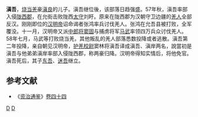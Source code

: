 '''滇吾'''，[[烧当羌|烧当羌]]豪[[滇良|滇良]]的儿子。滇吾继位後，该部落日趋强盛。57年秋，滇吾率部入侵[[陇西郡|陇西郡]]，在允街击败陇西[[太守|太守]]刘盱。原来在陇西郡为汉朝守卫边疆的[[羌人|羌人]]全部反汉。刚刚即位的[[汉明帝|汉明帝]]诏命谒者张鸿率兵讨伐羌人。张鸿在允吾县被打败，全军覆没。十一月，汉明帝又派[[中郎将|中郎将]][[窦固|窦固]]与捕虏将军[[马武|马武]]率领四万兵众讨伐羌人。58年七月，马武等打败烧当羌，其他叛乱的羌人部落悉数投降或者逃散。滇吾第二年投降，亲自朝见汉明帝，[[护羌校尉|护羌校尉]]窦林将滇吾译成滇吾、滇岸两名，說當初是滇吾与他弟弟滇岸率部入侵陇西郡，称两豪归降。汉明帝得知实情后，将他免官。滇吾死后，其子[[东吾|东吾]]、[[迷吾|迷吾]]继立。

{{start box}}
{{s-before|[[滇良|滇良]]}}
{{s-title|[[烧当羌|烧当羌]]首领|1世纪中叶}}
{{s-after|[[东吾|东吾]]<br />[[迷吾|迷吾]]}}
{{end box}}

==参考文献==
*《[[资治通鉴|资治通鉴]]》[[s:資治通鑑/卷044|卷四十四]]

[[Category:东汉军事人物|D]]
[[Category:汉朝羌人|D]]